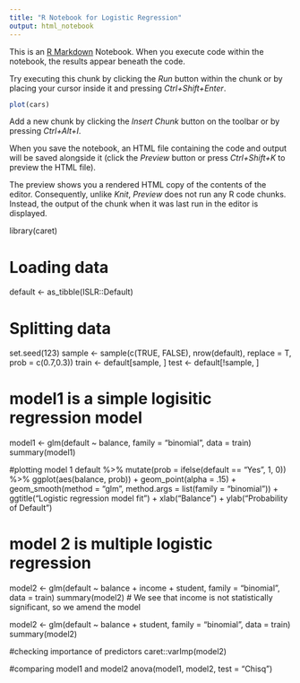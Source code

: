 ```yaml
---
title: "R Notebook for Logistic Regression"
output: html_notebook
---
```


This is an [R Markdown](http://rmarkdown.rstudio.com) Notebook. When you execute code within the notebook, the results appear beneath the code. 

Try executing this chunk by clicking the *Run* button within the chunk or by placing your cursor inside it and pressing *Ctrl+Shift+Enter*. 

```r
plot(cars)
```

Add a new chunk by clicking the *Insert Chunk* button on the toolbar or by pressing *Ctrl+Alt+I*.

When you save the notebook, an HTML file containing the code and output will be saved alongside it (click the *Preview* button or press *Ctrl+Shift+K* to preview the HTML file).

The preview shows you a rendered HTML copy of the contents of the editor. Consequently, unlike *Knit*, *Preview* does not run any R code chunks. Instead, the output of the chunk when it was last run in the editor is displayed.

library(caret)

# Loading data
default <- as_tibble(ISLR::Default)

# Splitting data
set.seed(123)
sample <- sample(c(TRUE, FALSE), nrow(default), replace = T, prob = c(0.7,0.3))
train <- default[sample, ]
test <- default[!sample, ]

# model1 is a simple logisitic regression model
model1 <- glm(default ~ balance, family = "binomial", data = train)
summary(model1)

#plotting model 1
default %>%
  mutate(prob = ifelse(default == "Yes", 1, 0)) %>%
  ggplot(aes(balance, prob)) +
  geom_point(alpha = .15) +
  geom_smooth(method = "glm", method.args = list(family = "binomial")) +
  ggtitle("Logistic regression model fit") +
  xlab("Balance") +
  ylab("Probability of Default")

# model 2 is multiple logistic regression
model2 <- glm(default ~ balance + income + student, family = "binomial", data = train)
summary(model2)
# We see that income is not statistically significant, so we amend the model

model2 <- glm(default ~ balance + student, family = "binomial", data = train)
summary(model2)

#checking importance of predictors
caret::varImp(model2)

#comparing model1 and model2
anova(model1, model2, test = "Chisq")


